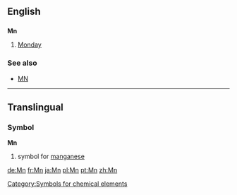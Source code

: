==English==

==={{abbreviation}}===
'''Mn'''

# [[Monday]]

===See also===
*[[MN]]

----
==Translingual==
===Symbol===
'''Mn'''
#{{chemistry}} symbol for [[manganese]]
[[Category:Symbols for chemical elements]]

[[de:Mn]]
[[fr:Mn]]
[[ja:Mn]]
[[pl:Mn]]
[[pt:Mn]]
[[zh:Mn]]